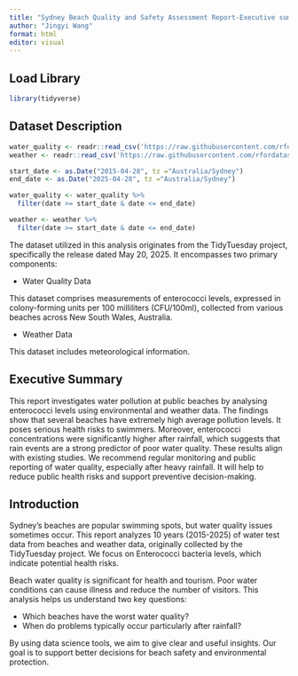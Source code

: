 ```yaml
---
title: "Sydney Beach Quality and Safety Assessment Report-Executive summary & Introduction"
author: "Jingyi Wang"
format: html
editor: visual
---
```


## Load Library

```r
library(tidyverse)
```

## Dataset Description

```r
water_quality <- readr::read_csv('https://raw.githubusercontent.com/rfordatascience/tidytuesday/main/data/2025/2025-05-20/water_quality.csv')
weather <- readr::read_csv('https://raw.githubusercontent.com/rfordatascience/tidytuesday/main/data/2025/2025-05-20/weather.csv')
```

```r
start_date <- as.Date("2015-04-28", tz ="Australia/Sydney")
end_date <- as.Date("2025-04-28", tz ="Australia/Sydney")

water_quality <- water_quality %>%
  filter(date >= start_date & date <= end_date)

weather <- weather %>%
  filter(date >= start_date & date <= end_date)
```

The dataset utilized in this analysis originates from the TidyTuesday project, specifically the release dated May 20, 2025. It encompasses two primary components:

- Water Quality Data

This dataset comprises measurements of enterococci levels, expressed in colony-forming units per 100 milliliters (CFU/100ml), collected from various beaches across New South Wales, Australia. 

- Weather Data

This dataset includes meteorological information.

## Executive Summary

This report investigates water pollution at public beaches by analysing enterococci levels using environmental and weather data. The findings show that several beaches have extremely high average pollution levels. It poses serious health risks to swimmers. Moreover, enterococci concentrations were significantly higher after rainfall, which suggests that rain events are a strong predictor of poor water quality. These results align with existing studies. We recommend regular monitoring and public reporting of water quality, especially after heavy rainfall. It will help to reduce public health risks and support preventive decision-making.


## Introduction

Sydney's beaches are popular swimming spots, but water quality issues sometimes occur. This report analyzes 10 years (2015-2025) of water test data from beaches and weather data, originally collected by the TidyTuesday project. We focus on Enterococci bacteria levels, which indicate potential health risks.

Beach water quality is significant for health and tourism. Poor water conditions can cause illness and reduce the number of visitors. This analysis helps us understand two key questions:

-   Which beaches have the worst water quality?
-   When do problems typically occur particularly after rainfall?

By using data science tools, we aim to give clear and useful insights. Our goal is to support better decisions for beach safety and environmental protection.
